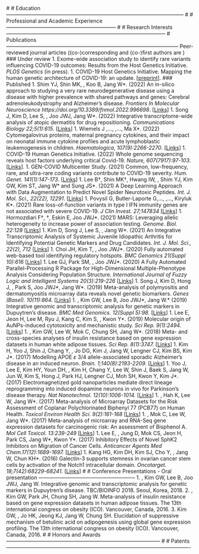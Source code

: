 # # Education ------------------------------------------------------------------------------------------------------ \begin{tabular}{ l l p{5in} } 2014.09 - 2020.02 & \textbf{Ph.D.} in Life Science, Dongguk University, Korea \\ & Mentor: Dr. Wonhee Jang \\ \\ 2012.03 - 2014.08 & \textbf{M.S.} in Life Science, Dongguk University, Korea \\ & Mentor: Dr. Wonhee Jang \\ \\ 2007.03 - 2012.02 & \textbf{B.S.} in Life Science, Dongguk University, Korea \\ \end{tabular} # # Professional and Academic Experience --------------------------------------------------------------- \begin{tabular}{ l l p{5in} } 2021.08 - present & & \textbf{Postdoctoral Researcher} at Center for Genetic Epidemiology, Keck School of Medicine, University of Southern California\\ & & Mentor: Dr. Nicholas Mancuso \\ \\ 2020.08 - 2021.07 & & \textbf{Postdoctoral Researcher} at Department of Preventive Medicine, Keck School of Medicine and Titus Family Department of Clinical Pharmacy, School of Pharmacy, University of Southern California\\ & & Mentor: Dr. Nicholas Mancuso and Dr. Serghei Mangul \\ \\ 2020.03 - 2020.07 & & \textbf{Postdoctoral Researcher} at Department of Computer Science and Engineering, and Department of Life Science, Dongguk University \\ & & Mentor: Dr. Jong Wha J. Joo and Dr. Wonhee Jang \\ \\ 2018.03 - 2020.08 & & \textbf{Instructor} at Convergence Software Institute Dongguk (Biological Information Software Convergence), Dongguk University \\ \\ 2012.09 - 2013.08 & & \textbf{Teaching assistant} at Department of Life Science, Dongguk University \\ \end{tabular} # # Research Interests -------------------------------------------------------------------------------------------- \begin{tabular}{ l } - Development of novel computational and statistical methods for functional genomic data analysis. \\ \\ - Integrative analysis using functional genomic data. \\ \\ - Understanding genetic etiology of complex traits and diseases. \\ \end{tabular} # Publications --------------------------------------------------------------------------------------------------- Peer-reviewed journal articles ((co-)corresponding and (co-)first authors are \textbf{\underline{underlined}}) ### Under review 1. Exome-wide association study to identify rare variants influencing COVID-19 outcomes: Results from the Host Genetics Initiative. *PLOS Genetics* (in press). 1. COVID-19 Host Genetics Initiative. Mapping the human genetic architecture of COVID-19: an update. [[preprint](https://www.medrxiv.org/content/10.1101/2021.11.08.21265944v1)]. ### Published 1. Shim YJ, Shin MK, \textbf{Jung J}, Koo B, Jang W\*. (2022) An in-silico approach to studying a very rare neurodegenerative disease using a disease with higher prevalence with shared pathways and genes: Cerebral adrenoleukodystrophy and Alzheimer's disease. *Frontiers In Molecular Neuroscience https://doi.org/10.3389/fnmol.2022.996698*. [[Links](https://www.frontiersin.org/articles/10.3389/fnmol.2022.996698/full?&utm_source=Email_to_authors_&utm_medium=Email&utm_content=T1_11.5e1_author&utm_campaign=Email_publication&field=&journalName=Frontiers_in_Molecular_Neuroscience&id=996698 )] 1. Song J, Kim D, Lee S, \textbf{Jung J}, Joo JWJ, Jang W\*. (2022) Integrative transcriptome-wide analysis of atopic dermatitis for drug repositioning. *Communications Biology 22;5(1):615*. [[Links](https://www.nature.com/articles/s42003-022-03564-w)] 1. Wiemels J ,..., \textbf{Jung J},..., Ma X\*. (2022) Cytomegalovirus proteins, maternal pregnancy cytokines, and their impact on neonatal immune cytokine profiles and acute lymphoblastic leukemogenesis in children. *Haematologica, 107(9):2266-2270*. [[Links](https://haematologica.org/article/view/haematol.2022.280826)] 1. COVID-19 Human Genetics Initiative. (2022) Whole genome sequencing reveals host factors underlying critical Covid-19. *Nature, 607(7917):97-103*. [[Links](https://www.nature.com/articles/s41586-022-04576-6)]. 1. GEN-COVID Multicenter Study. (2021) Common, low-frequency, rare, and ultra-rare coding variants contribute to COVID-19 severity. *Hum. Genet. 141(1):147-173*. [[Links](https://link.springer.com/article/10.1007%2Fs00439-021-02397-7)] 1. Lee B†, Shin MK†, Hwang IW, \textbf{Jung J}, Shim YJ, Kim GW, Kim ST, Jang W\* and Sung JS\*. (2021) A Deep Learning Approach with Data Augmentation to Predict Novel Spider Neurotoxic Peptides. *Int. J. Mol. Sci., 22(22), 12291*. [[Links](https://www.mdpi.com/1422-0067/22/22/12291/htm)] 1. Povysil G, Butler-Laporte G,..., \textbf{Jung J},..., Kiryluk K\*. (2021) Rare loss-of-function variants in type I IFN immunity genes are not associated with severe COVID-19. *J Clin Invest. 27;147834* [[Links](https://www.jci.org/articles/view/147834)] 1. Hormozdiari F\†, \textbf{\underline{Jung J}}\†, Eskin E, Joo JWJ\*. (2021) MARS: Leveraging allelic heterogeneity to increase power of association testing. *Genome. Biol. 22:128* [[Links](https://doi.org/10.1186/s13059-021-02353-8)] 1. Kim D, Song J, Lee S, \textbf{Jung J}, Jang W\*. (2021) An Integrative Transcriptomic Analysis of Systemic Juvenile Idiopathic Arthritis for Identifying Potential Genetic Markers and Drug Candidates. *Int. J. Mol. Sci., 22(2), 712* [[Links](https://doi.org/10.3390/ijms22020712)] 1. Choi JH, Kim T, \textbf{Jung J}, Joo JWJ\*. (2020) Fully automated web-based tool identifying regulatory hotspots. *BMC Genomics 21(Suppl 10):616* [[Links](https://doi.org/10.1186/s12864-020-07012-z)] 1. Lee GJ, Park SM, \textbf{Jung J}, Joo JWJ\*. (2020) A Fully Automated Parallel-Processing R Package for High-Dimensional Multiple-Phenotype Analysis Considering Population Structure. *International Journal of Fuzzy Logic and Intelligent Systems 20(3):219-226* [[Links](http://www.ijfis.org/journal/view.html?uid=924&&vmd=Full)] 1. Song J, Kim D, Hong J, \textbf{Jung J}, Park S, Joo JWJ\*, Jang W\*. (2019) Meta-analysis of polymyositis and dermatomyositis microarray data reveals novel genetic biomarkers. *Genes (Basel). 10(11):864.* [[Links](https://doi.org/10.3390/genes10110864)] 1. \textbf{\underline{Jung J}}, Kim GW, Lee B, Joo JWJ\*, Jang W.\* (2019) Integrative genomic and transcriptomic analysis for genetic markers in Dupuytren’s disease. *BMC Med Genomics. 12(Suppl 5):98.* [[Links](https://pubmed.ncbi.nlm.nih.gov/31296227/)] 1. Lee E, Jeon H, Lee M, Ryu J, Kang C, Kim S, \textbf{Jung J}, Kwon Y\*. (2019) Molecular origin of AuNPs-induced cytotoxicity and mechanistic study. *Sci Rep. 9(1):2494.* [[Links](https://doi.org/10.1038/s41598-019-39579-3)] 1. \textbf{\underline{Jung J}}, Kim GW, Lee W, Mok C, Chung SH, Jang W\*. (2018) Meta- and cross-species analyses of insulin resistance based on gene expression datasets in human white adipose tissues. *Sci Rep. 8(1):3747.* [[Links](https://www.nature.com/articles/s41598-017-18082-7)] 1. Kim H, Yoo J, Shin J, Chang Y, \textbf{Jung J}, Jo DG, Kim J, Jang W, Lengner CJ, Kim BS, Kim J\*. (2017) Modelling APOE $\varepsilon$ 3/4 allele-associated sporadic Alzheimer's disease in an induced neuron. *Brain. 1;140(8):2193-2209.* [[Links](https://doi.org/10.1093/brain/awx144)] 1. Yoo J, Lee E, Kim HY, Youn DH, \textbf{Jung J}, Kim H, Chang Y, Lee W, Shin J, Baek S, Jang W, Jun W, Kim S, Hong J, Park HJ, Lengner CJ, Moh SH, Kwon Y, Kim J\*. (2017) Electromagnetized gold nanoparticles mediate direct lineage reprogramming into induced dopamine neurons in vivo for Parkinson's disease therapy. *Nat Nanotechnol. 12(10):1006-1014.* [[Links](https://www.nature.com/articles/nnano.2017.133)] 1. \textbf{\underline{Jung J}}, Hah K, Lee W, Jang W\*. (2017) Meta-analysis of Microarray Datasets for the Risk Assessment of Coplanar Polychlorinated Biphenyl 77 (PCB77) on Human Health. *Toxicol Environ Health Sci. 9(2):161-168* [[Links](https://link.springer.com/article/10.1007/s13530-017-0317-1)] 1. \textbf{\underline{Jung J}}, Mok C, Lee W, Jang W\*. (2017) Meta-analysis of microarray and RNA-Seq gene expression datasets for carcinogenic risk: An assessment of Bisphenol A. *Mol Cell Toxicol. 13:239-249* [[Links](https://link.springer.com/article/10.1007/s13273-017-0026-5)] 1. Lee E, \textbf{Jung J}, Jung D, Mok CS, Jeon H, Park CS, Jang W\*, Kwon Y\*. (2017) Inhibitory Effects of Novel SphK2 Inhibitors on Migration of Cancer Cells. *Anticancer Agents Med Chem.17(12):1689-1697.* [[Links](https://doi.org/10.2174/1871520617666170213124856)] 1. Kang HG, Kim DH, Kim SJ, Cho Y, \textbf{Jung J}, Jang W, Chun KH\*. (2016) Galectin-3 supports stemness in ovarian cancer stem cells by activation of the Notch1 intracellular domain. *Oncotarget. 18;7(42):68229-68241.* [[Links](https://doi.org/10.18632/oncotarget.11920)] # # Conference Presentations - Oral presentation -------------------------------------------------------- 1. \textbf{Jung J}, Kim GW, Lee B, Joo JWJ, Jang W. Integrative genomic and transcriptomic analysis for genetic markers in Dupuytren’s disease. TBC/BIOINFO 2018. Seoul, Korea, 2018. 2. \textbf{Jung J}, Kim GW, Park JH, Chung SH, Jang W. Meta-analysis of insulin resistance based on gene expression datasets in human adipose tissues. The 13th international congress on obesity (ICO). Vancouver, Canada, 2016. 3. Kim GW, \textbf{Jung J}, Jo HK, Jeong KJ, Jang W, Chung SH. Elucidation of suppressive mechanism of betulinic acid on adipogenesis using global gene expression profiling. The 13th international congress on obesity (ICO). Vancouver, Canada, 2016. # # Honors and Awards ----------------------------------------------------------------------------------------- \begin{tabular}{ l p{6.2in} } - & 2014 Dongguk Global Researcher Scholarship \\ - & 13th International Conference on Toxicogenomics (ICT), Best poster, The Korea Society of Toxicogenomics and Toxicoproteomics, 2016 \\ - & 9th International Conference on Environmental Health Sciences (ICoEHS), Best poster, Society of Environmenatal Risk Assessment and Health Science, 2016 \\ - & 6th International Conference on Environmental Health Sciences (ICoEHS), Best poster, Society of Environmenatal Risk Assessment and Health Science, 2013 \\ \end{tabular} # # Patents ---------------------------------------------------------------------------------------------------------- \begin{tabular}{ l p{6.2in} } - & Composition for diagnosing Insulin Resistance and its uses. 2018.03.21. (1020180032865) \\ - & Diagnostic kit comprising biomarkers for bisphenol A exposure diagnosis. 2018.12.21 (1019336950000) \\ - & Diagnostic kit comprising biomarkers for genistein exposure diagnosis. 2018.12.21 (1019336940000) \\ - & Diagnostic kit comprising biomarkers for polychlorinated biphenyl 77 exposure diagnosis. 2018.12.21 (1019336920000) \\ - & Genetic markers for diagnosing juvenile idiopathic arthritis and diagnosis method using these markers. 2021.09.02 (1020210116775) \\ \end{tabular}